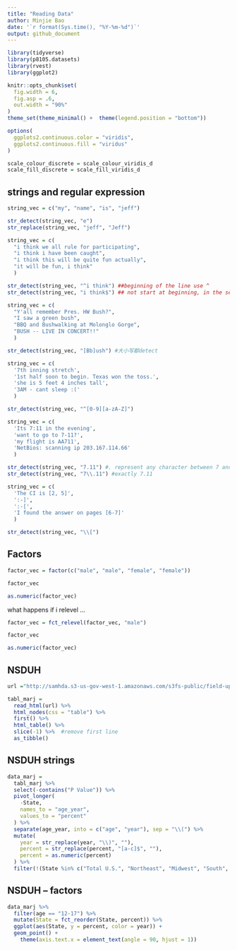 ```yaml
---
title: "Reading Data"
author: Minjie Bao
date: '`r format(Sys.time(), "%Y-%m-%d")`'
output: github_document
---
```


```r
library(tidyverse)
library(p8105.datasets)
library(rvest)
library(ggplot2)

knitr::opts_chunk$set(
  fig.width = 6,
  fig.asp = .6,
  out.width = "90%"
)
theme_set(theme_minimal() +  theme(legend.position = "bottom"))

options(
  ggplots2.continuous.color = "viridis",
  ggplots2.continuous.fill = "viridus"
)

scale_colour_discrete = scale_colour_viridis_d
scale_fill_discrete = scale_fill_viridis_d
```

## strings and regular expression
```r
string_vec = c("my", "name", "is", "jeff")

str_detect(string_vec, "e")
str_replace(string_vec, "jeff", "Jeff")
```


```r
string_vec = c(
  "i think we all rule for participating",
  "i think i have been caught",
  "i think this will be quite fun actually",
  "it will be fun, i think"
  )

str_detect(string_vec, "^i think") ##beginning of the line use ^
str_detect(string_vec, "i think$") ## not start at beginning, in the sentence has i think
```


```r
string_vec = c(
  "Y'all remember Pres. HW Bush?",
  "I saw a green bush",
  "BBQ and Bushwalking at Molonglo Gorge",
  "BUSH -- LIVE IN CONCERT!!"
  )

str_detect(string_vec, "[Bb]ush") #大小写都detect
```


```r
string_vec = c(
  '7th inning stretch',
  '1st half soon to begin. Texas won the toss.',
  'she is 5 feet 4 inches tall',
  '3AM - cant sleep :('
  )

str_detect(string_vec, "^[0-9][a-zA-Z]")
```


```r
string_vec = c(
  'Its 7:11 in the evening',
  'want to go to 7-11?',
  'my flight is AA711',
  'NetBios: scanning ip 203.167.114.66'
  )

str_detect(string_vec, "7.11") #. represent any character between 7 and 11
str_detect(string_vec, "7\\.11") #exactly 7.11
```


```r
string_vec = c(
  'The CI is [2, 5]',
  ':-]',
  ':-[',
  'I found the answer on pages [6-7]'
  )

str_detect(string_vec, "\\[")
```


## Factors
```r
factor_vec = factor(c("male", "male", "female", "female"))

factor_vec

as.numeric(factor_vec)
```

what happens if i relevel ...
```r
factor_vec = fct_relevel(factor_vec, "male")

factor_vec

as.numeric(factor_vec)
```

## NSDUH
```r
url ="http://samhda.s3-us-gov-west-1.amazonaws.com/s3fs-public/field-uploads/2k15StateFiles/NSDUHsaeShortTermCHG2015.htm" 

tabl_marj = 
  read_html(url) %>% 
  html_nodes(css = "table") %>% 
  first() %>% 
  html_table() %>% 
  slice(-1) %>%  #remove first line
  as_tibble()
```

## NSDUH strings
```r
data_marj =
  tabl_marj %>% 
  select(-contains("P Value")) %>% 
  pivot_longer(
    -State, 
    names_to = "age_year",
    values_to = "percent"
  ) %>% 
  separate(age_year, into = c("age", "year"), sep = "\\(") %>% 
  mutate(
    year = str_replace(year, "\\)", ""),
    percent = str_replace(percent, "[a-c]$", ""),
    percent = as.numeric(percent)
  ) %>% 
  filter(!(State %in% c("Total U.S.", "Northeast", "Midwest", "South", "West")))
```

## NSDUH -- factors
```r
data_marj %>% 
  filter(age == "12-17") %>% 
  mutate(State = fct_reorder(State, percent)) %>% 
  ggplot(aes(State, y = percent, color = year)) +
  geom_point() +
    theme(axis.text.x = element_text(angle = 90, hjust = 1))
```



